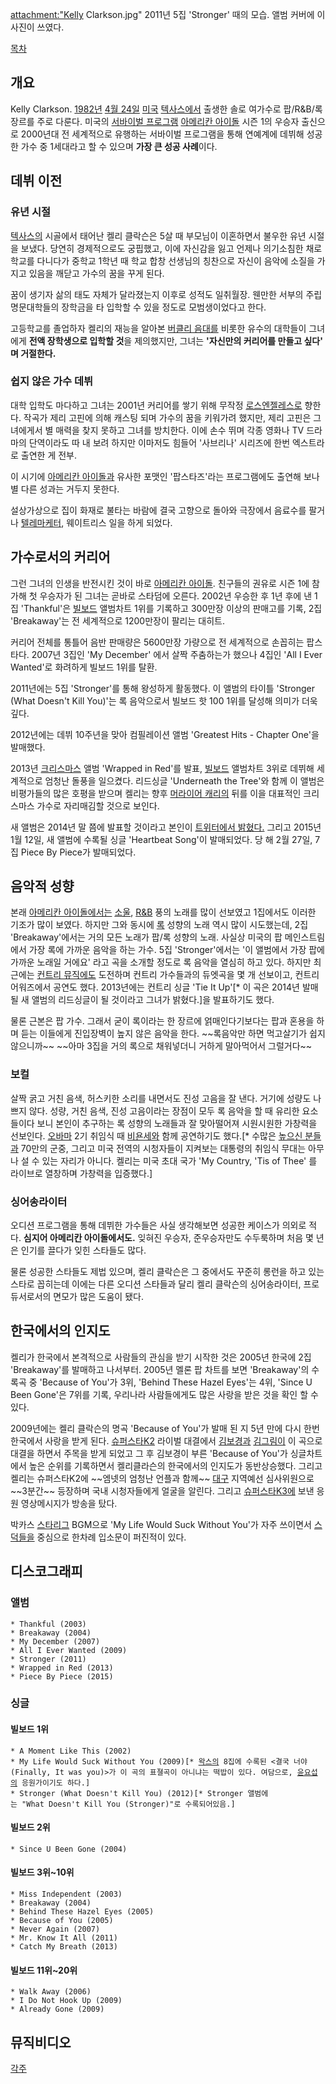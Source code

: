 attachment:"Kelly Clarkson.jpg"
2011년 5집 'Stronger' 때의 모습. 앨범 커버에 이 사진이 쓰였다.

[[목차]]

== 개요 ==
Kelly Clarkson. [[1982년]] [[4월 24일]] [[미국]] [[텍사스]]에서 출생한 솔로 여가수로 팝/R&B/록 장르를 주로 다룬다. 미국의 [[서바이벌 프로그램]] [[아메리칸 아이돌]] 시즌 1의 우승자 출신으로 2000년대 전 세계적으로 유행하는 서바이벌 프로그램을 통해 연예계에 데뷔해 성공한 가수 중 1세대라고 할 수 있으며 '''가장 큰 성공 사례'''이다.

== 데뷔 이전 ==
=== 유년 시절 ===
[[텍사스]]의 시골에서 태어난 켈리 클락슨은 5살 때 부모님이 이혼하면서 불우한 유년 시절을 보냈다. 당연히 경제적으로도 궁핍했고, 이에 자신감을 잃고 언제나 의기소침한 채로 학교를 다니다가 중학교 1학년 때 학교 합창 선생님의 칭찬으로 자신이 음악에 소질을 가지고 있음을 깨닫고 가수의 꿈을 꾸게 된다.

꿈이 생기자 삶의 태도 자체가 달라졌는지 이후로 성적도 일취월장. 웬만한 서부의 주립 명문대학들의 장학금을 타 입학할 수 있을 정도로 모범생이었다고 한다.

고등학교를 졸업하자 켈리의 재능을 알아본 [[버클리 음대]]를 비롯한 유수의 대학들이 그녀에게 '''전액 장학생으로 입학할 것'''을 제의했지만, 그녀는 ''''자신만의 커리어를 만들고 싶다' 며 거절한다.'''

=== 쉽지 않은 가수 데뷔 ===
대학 입학도 마다하고 그녀는 2001년 커리어를 쌓기 위해 무작정 [[로스엔젤레스]]로 향한다. 작곡가 제리 고핀에 의해 캐스팅 되며 가수의 꿈을 키워가려 했지만, 제리 고핀은 그녀에게서 별 매력을 찾지 못하고 그녀를 방치한다. 이에 손수 뛰며 각종 영화나 TV 드라마의 단역이라도 따 내 보려 하지만 이마저도 힘들어 '사브리나' 시리즈에 한번 엑스트라로 출연한 게 전부.

이 시기에 [[아메리칸 아이돌]]과 유사한 포맷인 '팝스타즈'라는 프로그램에도 출연해 보나 별 다른 성과는 거두지 못한다.

설상가상으로 집이 화재로 불타는 바람에 결국 고향으로 돌아와 극장에서 음료수를 팔거나 [[텔레마케터]], 웨이트리스 일을 하게 되었다. 

== 가수로서의 커리어 ==
그런 그녀의 인생을 반전시킨 것이 바로 [[아메리칸 아이돌]]. 친구들의 권유로 시즌 1에 참가해 첫 우승자가 된 그녀는 곧바로 스타덤에 오른다. 2002년 우승한 후 1년 후에 낸 1집 'Thankful'은 [[빌보드]] 앨범차트 1위를 기록하고 300만장 이상의 판매고를 기록, 2집 'Breakaway'는 전 세계적으로 1200만장이 팔리는 대히트.  

커리어 전체를 통틀어 음반 판매량은 5600만장 가량으로 전 세계적으로 손꼽히는 팝스타다. 2007년 3집인 'My December' 에서 살짝 주춤하는가 했으나 4집인 'All I Ever Wanted'로 화려하게 빌보드 1위를 탈환.

2011년에는 5집 'Stronger'를 통해 왕성하게 활동했다. 이 앨범의 타이틀 'Stronger (What Doesn't Kill You)'는 록 음악으로서 빌보드 핫 100 1위를 달성해 의미가 더욱 깊다.

2012년에는 데뷔 10주년을 맞아 컴필레이션 앨범 'Greatest Hits - Chapter One'을 발매했다.

2013년 [[크리스마스]] 앨범 'Wrapped in Red'를 발표, [[빌보드]] 앨범차트 3위로 데뷔해 세계적으로 엄청난 돌풍을 일으켰다. 리드싱글 'Underneath the Tree'와 함께 이 앨범은 비평가들의 많은 호평을 받으며 켈리는 향후 [[머라이어 캐리]]의 뒤를 이을 대표적인 크리스마스 가수로 자리매김할 것으로 보인다.

새 앨범은 2014년 말 쯤에 발표할 것이라고 본인이 [https://twitter.com/kelly_clarkson/status/429371039152234496 트위터에서 밝혔다.]
그리고 2015년 1월 12일, 새 앨범에 수록될 싱글 'Heartbeat Song'이 발매되었다.
당 해 2월 27일, 7집 Piece By Piece가 발매되었다.
== 음악적 성향 ==
본래 [[아메리칸 아이돌]]에서는 [[소울]], [[R&B]] 풍의 노래를 많이 선보였고 1집에서도 이러한 기조가 많이 보였다. 하지만 그와 동시에 [[록]] 성향의 노래 역시 많이 시도했는데, 2집 'Breakaway'에서는 거의 모든 노래가 팝/록 성향의 노래. 사실상 미국의 팝 메인스트림에서 가장 록에 가까운 음악을 하는 가수. 5집 'Stronger'에서는 '이 앨범에서 가장 팝에 가까운 노래일 거에요' 라고 곡을 소개할 정도로 록 음악을 열심히 하고 있다. 하지만 최근에는 [[컨트리 뮤직]]에도 도전하며 컨트리 가수들과의 듀엣곡을 몇 개 선보이고, 컨트리 어워즈에서 공연도 했다. 2013년에는 컨트리 싱글 'Tie It Up'[* 이 곡은 2014년 발매될 새 앨범의 리드싱글이 될 것이라고 그녀가 밝혔다.]을 발표하기도 했다.

물론 근본은 팝 가수. 그래서 굳이 록이라는 한 장르에 얽매인다기보다는 팝과 혼용을 하며 듣는 이들에게 진입장벽이 높지 않은 음악을 한다. ~~록음악만 하면 먹고살기가 쉽지 않으니까~~ ~~아마 3집을 거의 록으로 채워넣더니 거하게 말아먹어서 그럴거다~~

=== 보컬 ===
살짝 굵고 거친 음색, 허스키한 소리를 내면서도 진성 고음을 잘 낸다. 거기에 성량도 나쁘지 않다. 성량, 거친 음색, 진성 고음이라는 장점이 모두 록 음악을 할 때 유리한 요소들이다 보니 본인이 추구하는 록 성향의 노래들과 잘 맞아떨어져 시원시원한 가창력을 선보인다. [[오바마]] 2기 취임식 때 [[비욘세]]와 함께 공연하기도 했다.[* 수많은 [[높으신 분]]들과 70만의 군중, 그리고 미국 전역의 시청자들이 지켜보는 대통령의 취임식 무대는 아무나 설 수 있는 자리가 아니다. 켈리는 미국 초대 국가 'My Country, 'Tis of Thee' 를 라이브로 열창하며 가창력을 입증했다.]

=== 싱어송라이터 ===
오디션 프로그램을 통해 데뷔한 가수들은 사실 생각해보면 성공한 케이스가 의외로 적다. '''심지어 아메리칸 아이돌에서도.''' 잊혀진 우승자, 준우승자만도 수두룩하며 처음 몇 년은 인기를 끌다가 잊힌 스타들도 많다.

물론 성공한 스타들도 제법 있으며, 켈리 클락슨은 그 중에서도 꾸준히 롱런을 하고 있는 스타로 꼽히는데 이에는 다른 오디션 스타들과 달리 켈리 클락슨의 싱어송라이터, 프로듀서로서의 면모가 많은 도움이 됐다. 

== 한국에서의 인지도 ==
켈리가 한국에서 본격적으로 사람들의 관심을 받기 시작한 것은 2005년 한국에 2집 'Breakaway'를 발매하고 나서부터. 2005년 멜론 팝 차트를 보면 'Breakaway'의 수록곡 중 'Because of You'가 3위, 'Behind These Hazel Eyes'는 4위, 'Since U Been Gone'은 7위를 기록, 우리나라 사람들에게도 많은 사랑을 받은 것을 확인 할 수 있다.

2009년에는 켈리 클락슨의 명곡 'Because of You'가 발매 된 지 5년 만에 다시 한번 한국에서 사랑을 받게 된다. [[슈퍼스타K2]] 라이벌 대결에서 [[김보경]]과 [[김그림]]이 이 곡으로 대결을 하면서 주목을 받게 되었고 그 후 김보경이 부른 'Because of You'가 싱글차트에서 높은 순위를 기록하면서 켈리클라슨의 한국에서의 인지도가 동반상승했다. 그리고 켈리는 슈퍼스타K2에 ~~엠넷의 엄청난 언플과 함께~~ [[대구]] 지역예선 심사위원으로 ~~3분간~~ 등장하며 국내 시청자들에게 얼굴을 알린다. 그리고 [[슈퍼스타K3]]에 보낸 응원 영상메시지가 방송을 탔다.

박카스 [[스타리그]] BGM으로 'My Life Would Suck Without You'가 자주 쓰이면서 [[스덕]]들을 중심으로 한차례 입소문이 퍼진적이 있다.

== 디스코그래피 ==

=== 앨범 ===
 * Thankful (2003)
 * Breakaway (2004)
 * My December (2007)
 * All I Ever Wanted (2009)
 * Stronger (2011)
 * Wrapped in Red (2013)
 * Piece By Piece (2015)
=== 싱글 ===
==== 빌보드 1위 ====
 * A Moment Like This (2002)
 * My Life Would Suck Without You (2009)[* [[왁스]]의 8집에 수록된 <결국 너야(Finally, It was you)>가 이 곡의 표졀곡이 아니냐는 떡밥이 있다. 여담으로, [[윤요섭]]의 응원가이기도 하다.]
 * Stronger (What Doesn't Kill You) (2012)[* Stronger 앨범에는 "What Doesn't Kill You (Stronger)"로 수록되어있음.]
==== 빌보드 2위 ====
 * Since U Been Gone (2004)
==== 빌보드 3위~10위 ====
 * Miss Independent (2003)
 * Breakaway (2004)
 * Behind These Hazel Eyes (2005)
 * Because of You (2005)
 * Never Again (2007)
 * Mr. Know It All (2011)
 * Catch My Breath (2013)
==== 빌보드 11위~20위 ====
 * Walk Away (2006)
 * I Do Not Hook Up (2009)
 * Already Gone (2009)
 

== 뮤직비디오 ==
{{{#!html
<iframe width="420" height="315" src="http://www.youtube.com/embed/S7b8ADhadJU" frameborder="0" allowfullscreen></iframe>
}}}

{{{#!html
<iframe width="420" height="315" src="http://www.youtube.com/embed/R7UrFYvl5TE" frameborder="0" allowfullscreen></iframe>
}}}

{{{#!html
<iframe width="560" height="315" src="http://www.youtube.com/embed/cRM70Jw7F4M" frameborder="0" allowfullscreen></iframe>
}}}

{{{#!html
<iframe width="560" height="315" src="http://www.youtube.com/embed/Xn676-fLq7I" frameborder="0" allowfullscreen></iframe>
}}}

{{{#!html
<iframe width="854" height="510" src="//www.youtube.com/embed/7IFfZRVRbqM" frameborder="0" allowfullscreen></iframe>
}}}
[[각주]]
